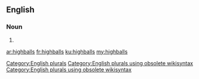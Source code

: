 ==English==

===Noun===
{{head|en}}

# {{plural of|highball}}

[[Category:English plurals]][[Category:English plurals using obsolete wikisyntax]][[Category:English plurals using obsolete wikisyntax]]

[[ar:highballs]]
[[fr:highballs]]
[[ku:highballs]]
[[my:highballs]]